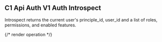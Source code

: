 ## C1 Api Auth V1 Auth Introspect

Introspect returns the current user's principle_id, user_id and a list of roles, permissions, and enabled features.

{/* render operation */}
